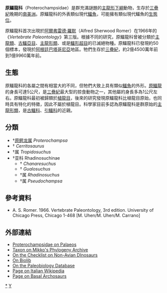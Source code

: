 {{Automatic taxobox
| taxon = Proterochampsidae
| authority = Romer, 1966
| fossil_range = {{fossil_range|拉丁階|诺利阶|[[三疊紀|三疊紀]]中期（[[拉丁尼階|拉丁尼階]]）到晚期（[[诺利阶|诺利阶]]）}}
| image = Proterochampsa BW.jpg
}}

'''原鱷龍科'''（Proterochampsidae）是群充滿謎題的[[主龍形下綱|主龍形下綱]]動物，生存於[[三疊紀|三疊紀]]晚期的[[南美洲|南美洲]]。原鱷龍科的外表類似現代[[鱷魚|鱷魚]]，可能擁有類似現代鱷魚的[[生態位|生態位]]。

原鱷龍科首次出現於[[阿爾弗雷德·羅默|阿爾弗雷德·羅默]]（Alfred Sherwood Romer）在1966年的《''Vertebrate Paleontology''》第三版。根據不同的研究，原鱷龍科曾被分類於[[主龍類|主龍類]]、[[古鱷亞目|古鱷亞目]]、[[主龍形類|主龍形類]]、或是[[鱷形超目|鱷形超目]]的已滅絕物種。原鱷龍科已發現約50個標本，發現於[[阿根廷|阿根廷]][[巴塔哥尼亞|巴塔哥尼亞]]地區。牠們生存於[[三疊紀|三疊紀]]，約2億4500萬年前到1億9960萬年前。

== 生態 ==
原鱷龍科的各屬之間有相當大的不同，但牠們大致上具有類似[[鱷魚|鱷魚]]的外形。[[原鱷龍|原鱷龍]]的身長可達5公尺，是[[三疊紀|三疊紀]]最大型的掠食動物之一，其他屬的身長多為1公尺左右。原鱷龍科最初被歸類於[[植龍目|植龍目]]，後來的研究發現原鱷龍科比植龍目原始，也同時具有特化的特徵，因此不屬於植龍目。科學家目前多認為原鱷龍科是群原始的[[主龍形類|主龍形類]]，是[[古鱷科|古鱷科]]、[[引鱷科|引鱷科]]的近親。

== 分類 ==
* †[[原鳄龙属|原鳄龙属]] ''Proterochampsa''
* †{{link-en|塞里托龙属|Cerritosaurus}}  ''Cerritosaurus''
* †属 ''Tropidosuchus''
* †亚科 Rhadinosuchinae
** †{{link-en|查尼亚尔鳄属|Chanaresuchus}}  ''Chanaresuchus''
** †{{link-en|瓦罗鳄属|Gualosuchus}} ''Gualosuchus''
** †属 ''Rhadinosuchus''
** †属 ''Pseudochampsa''

== 參考資料 ==
* A. S. Romer. 1966. Vertebrate Paleontology, 3rd edition. University of Chicago Press, Chicago 1-468 [M. Uhen/M. Uhen/M. Carrano]

== 外部連結 ==
* [https://web.archive.org/web/20080904225500/http://www.palaeos.org/Proterochampsidae  Proterochampsidae on Palaeos]
* [https://web.archive.org/web/20060928003658/http://www.fmnh.helsinki.fi/users/haaramo/Metazoa/Deuterostoma/Chordata/Reptilia/Archosauromorpha/Proterosuchidae.htm Taxon on Mikko's Phylogeny Archive]
* [https://web.archive.org/web/20080918222630/http://www.interaktv.com/paleo/Dino.html On the Checklist on Non-Avian DInosaurs]
* [http://www.biolib.cz/en/taxon/id42836/  On Biolib] {{Wayback|url=http://www.biolib.cz/en/taxon/id42836/ |date=20160412171911 }}
* [http://paleodb.org/cgi-bin/bridge.pl?action=checkTaxonInfo&taxon_no=38233  On the Paleobiology Database] {{Wayback|url=http://paleodb.org/cgi-bin/bridge.pl?action=checkTaxonInfo&taxon_no=38233 |date=20121016051157 }}
* [http://translate.google.com/translate?hl=en&sl=it&u=http://it.wikipedia.org/wiki/Proterochampsidae&sa=X&oi=translate&resnum=10&ct=result&prev=/search%3Fq%3Dproterochampsidae%26hl%3Den%26client%3Dsafari%26rls%3Den  Page on Italian Wikipedia] {{Wayback|url=http://translate.google.com/translate?hl=en&sl=it&u=http%3A%2F%2Fit.wikipedia.org%2Fwiki%2FProterochampsidae&sa=X&oi=translate&resnum=10&ct=result&prev=%2Fsearch%3Fq%3Dproterochampsidae%26hl%3Den%26client%3Dsafari%26rls%3Den |date=20160412171915 }}
* [http://links.jstor.org/sici?sici=0962-8452(19961022)263%3A1375%3C1399%3AITACOB%3E2.0.CO%3B2-F  Page on Basal Archosaurs]
{{主龍形下綱|B.}}
{{Taxonbar|from=Q599138}}

[[Category:主龍形下綱|*]]
[[Category:1966年描述的分类群|Y]]